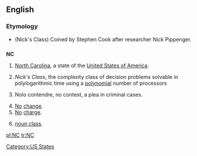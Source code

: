 {{see|.nc}}
==English==

===Etymology===
* (Nick's Class) Coined by Stephen Cook after researcher Nick Pippenger.

==={{abbreviation}}===
'''NC'''

# [[North Carolina]], a state of the [[United States of America]].
# {{comptheory}} ''Nick's Class'', the complexity class of decision problems solvable in polylogarithmic time using a [[polynomial]] number of processors
# {{law}} Nolo contendre, no contest, a plea in criminal cases.
# [[no|No]] [[change]].
# [[no|No]] [[charge]].
# {{linguistics}} [[noun class]].

[[Category:US States]]

[[pl:NC]]
[[tr:NC]]